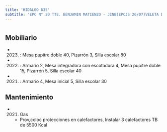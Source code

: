 ```yaml
---
title: 'HIDALGO 635'
subtitle: 'EPC N° 20 TTE. BENJAMIN MATIENZO - JINB(EPCJS 20/07)VELETA DE CABALLITO [S] - CECIE N° 22'
---
```


#


## Mobiliario

*  (2023) : Mesa pupitre doble 40, Pizarrón 3, Silla escolar 80 

*  (2022) : Armario 2, Mesa integradora con escotadura 4, Mesa pupitre doble 15, Pizarrón 5, Silla escolar 40 

*  (2021) : Armario 4, Mesa inicial 5, Silla escolar 30 





## Mantenimiento

*  (2021) Gas 
    + Prov,coloc protecciones en calefactores, Instalar 3 calefactores TB de 5500 Kcal



